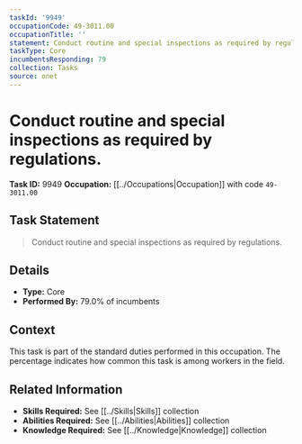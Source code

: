 ```yaml
---
taskId: '9949'
occupationCode: 49-3011.00
occupationTitle: ''
statement: Conduct routine and special inspections as required by regulations.
taskType: Core
incumbentsResponding: 79
collection: Tasks
source: onet
---
```

# Conduct routine and special inspections as required by regulations.

**Task ID:** 9949
**Occupation:** [[../Occupations|Occupation]] with code `49-3011.00`

## Task Statement

> Conduct routine and special inspections as required by regulations.

## Details

- **Type:** Core
- **Performed By:** 79.0% of incumbents

## Context

This task is part of the standard duties performed in this occupation. The percentage indicates how common this task is among workers in the field.

## Related Information

- **Skills Required:** See [[../Skills|Skills]] collection
- **Abilities Required:** See [[../Abilities|Abilities]] collection
- **Knowledge Required:** See [[../Knowledge|Knowledge]] collection
